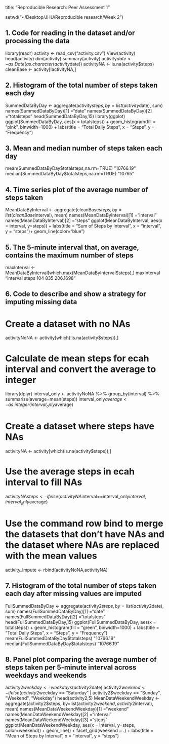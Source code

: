 title: "Reproducible Research: Peer Assessment 1"

setwd("~/Desktop/JHU/Reproducible research/Week 2")

## 1. Code for reading in the dataset and/or processing the data ##
library(readr)
activity <- read_csv("activity.csv")
View(activity)
head(activity)
dim(activity)
summary(activity)
activity$date <- as.Date(as.character(activity$date))
activityNA <- is.na(activity$steps)
cleanBase <- activity[!activityNA,]

## 2. Histogram of the total number of steps taken each day ## 
SummedDataByDay <- aggregate(activity$steps, by=list(activity$date), sum)
names(SummedDataByDay)[1] ="date"
names(SummedDataByDay)[2] ="totalsteps"
head(SummedDataByDay,15)
library(ggplot)
ggplot(SummedDataByDay, aes(x = totalsteps)) +
  geom_histogram(fill = "pink", binwidth=1000) +
  labs(title = "Total Daily Steps", x = "Steps", y = "Frequency")

## 3. Mean and median number of steps taken each day ##
mean(SummedDataByDay$totalsteps,na.rm=TRUE)
"10766.19"
median(SummedDataByDay$totalsteps,na.rm=TRUE)
"10765"

## 4. Time series plot of the average number of steps taken ##
MeanDataByInterval <- aggregate(cleanBase$steps, by=list(cleanBase$interval), mean)
names(MeanDataByInterval)[1] ="interval"
names(MeanDataByInterval)[2] ="steps"
ggplot(MeanDataByInterval, aes(x = interval, y=steps)) +
  labs(title = "Sum of Steps by Interval", x = "interval", y = "steps")+
  geom_line(color="blue") 

## 5. The 5-minute interval that, on average, contains the maximum number of steps ##
maxInterval <- MeanDataByInterval[which.max(MeanDataByInterval$steps),]
maxInterval
"interval    steps
 104      835 206.1698"

## 6. Code to describe and show a strategy for imputing missing data ##

# Create a dataset with no NAs #
activityNoNA <- activity[which(!is.na(activity$steps)),]

# Calculate de mean steps for ecah interval and convert the average to integer#
library(dplyr)
interval_only <- activityNoNA %>% group_by(interval) %>% summarise(average=mean(steps))
interval_only$average <- as.integer(interval_only$average)

# Create a dataset where steps have NAs #
activityNA <- activity[which(is.na(activity$steps)),]

# Use the average steps in ecah interval to fill NAs #
activityNA$steps <- ifelse(activityNA$interval==interval_only$interval,interval_only$average)

# Use the command row bind to merge the datasets that don't have NAs and the dataset where NAs are replaced with the mean values #
activity_impute <- rbind(activityNoNA,activityNA)

## 7. Histogram of the total number of steps taken each day after missing values are imputed ##
FullSummedDataByDay <- aggregate(activity2$steps, by=list(activity2$date), sum)
names(FullSummedDataByDay)[1] ="date"
names(FullSummedDataByDay)[2] ="totalsteps"
head(FullSummedDataByDay,15)
ggplot(FullSummedDataByDay, aes(x = totalsteps)) +
  geom_histogram(fill = "green", binwidth=1000) +
  labs(title = "Total Daily Steps", x = "Steps", y = "Frequency")
mean(FullSummedDataByDay$totalsteps)
"10766.19"
median(FullSummedDataByDay$totalsteps)
"10766.19"

## 8. Panel plot comparing the average number of steps taken per 5-minute interval across weekdays and weekends ##
activity2$weekday <- weekdays(activity2$date)
activity2$weekend <- ifelse (activity2$weekday == "Saturday" | activity2$weekday == "Sunday", "Weekend", "Weekday")
head(activity2,5)
MeanDataWeekendWeekday <- aggregate(activity2$steps, by=list(activity2$weekend, activity2$interval), mean)
names(MeanDataWeekendWeekday)[1] ="weekend"
names(MeanDataWeekendWeekday)[2] ="interval"
names(MeanDataWeekendWeekday)[3] ="steps"
ggplot(MeanDataWeekendWeekday, aes(x = interval, y=steps, color=weekend)) +
  geom_line() +
  facet_grid(weekend ~ .) +
  labs(title = "Mean of Steps by Interval", x = "interval", y = "steps")
